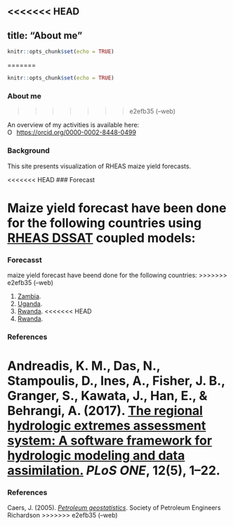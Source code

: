 
<<<<<<< HEAD
---
title: "About me"
---

```r

knitr::opts_chunk$set(echo = TRUE)
```

=======
```r
knitr::opts_chunk$set(echo = TRUE)
```

### About me
>>>>>>> e2efb35 (--web)

An overview of my activities is available here:
<div itemscope itemtype="https://schema.org/Person"><a itemprop="sameAs" content="https://orcid.org/0000-0002-8448-0499" href="https://orcid.org/0000-0002-8448-0499" target="orcid.widget" rel="me noopener noreferrer" style="vertical-align:top;"><img src="https://orcid.org/sites/default/files/images/orcid_16x16.png" style="width:1em;margin-right:.5em;" alt="ORCID iD icon">https://orcid.org/0000-0002-8448-0499</a></div>

### Background

This site presents visualization of RHEAS maize yield forecasts.

<<<<<<< HEAD
### Forecast


Maize yield forecast have been done for the following countries using [RHEAS DSSAT](https://doi.org/10.1371/journal.pone.0176506) coupled models:
=======
### Forecasst

maize yield forecast have beend done for the following countries:
>>>>>>> e2efb35 (--web)

1. [Zambia](zambia/outlook.html).
2. [Uganda](uganda/outlook.html).
2. [Rwanda](rwanda/outlook.html).
<<<<<<< HEAD
3. [Rwanda](kenya/outlook.html).

### References

Andreadis, K. M., Das, N., Stampoulis, D., Ines, A., Fisher, J. B., Granger, S., Kawata, J., Han, E., & Behrangi, A. (2017). [The regional hydrologic extremes assessment system: A software framework for hydrologic modeling and data assimilation.](https://doi.org/10.1371/journal.pone.0176506) *PLoS ONE*, 12(5), 1–22.
=======

### References

Caers, J. (2005). [*Petroleum geostatistics*](https://store.spe.org/Petroleum-Geostatistics-P45.aspx). Society of Petroleum Engineers Richardson
>>>>>>> e2efb35 (--web)
